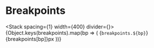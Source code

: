 
<Meta title="Web UI / Tokens / breakpoints" />

# Breakpoints

<Stack spacing={1} width={400} divider={<Divider />}>
  {Object.keys(breakpoints).map(bp => (
    <Box display="flex" justifyContent="space-between">
      <Text variant="body" component="span">
        {`breakpoints.${bp}`}
      </Text>
      <Text variant="body" component="span">
        {breakpoints[bp]}px
      </Text>
    </Box>
  ))}
</Stack>
